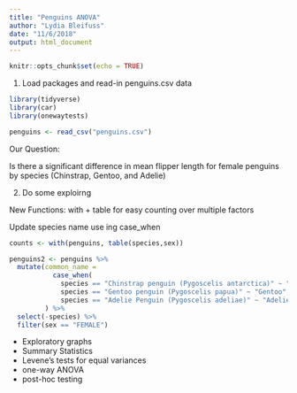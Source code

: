 ```yaml
---
title: "Penguins ANOVA"
author: "Lydia Bleifuss"
date: "11/6/2018"
output: html_document
---
```


```r
knitr::opts_chunk$set(echo = TRUE)
```

1. Load packages and read-in penguins.csv data 

```r
library(tidyverse)
library(car)
library(onewaytests)

penguins <- read_csv("penguins.csv")
```

Our Question:

Is there a significant difference in mean flipper length for female penguins by species (Chinstrap, Gentoo, and Adelie) 

2. Do some exploirng

New Functions: with + table for easy counting over multiple factors

Update species name use ing case_when

```r
counts <- with(penguins, table(species,sex))

penguins2 <- penguins %>% 
  mutate(common_name = 
           case_when(
             species == "Chinstrap penguin (Pygoscelis antarctica)" ~ "Chinstrap",
             species == "Gentoo penguin (Pygoscelis papua)" ~ "Gentoo",
             species == "Adelie Penguin (Pygoscelis adeliae)" ~ "Adelie")
         ) %>% 
  select(-species) %>% 
  filter(sex == "FEMALE")

```

- Exploratory graphs
- Summary Statistics
- Levene's tests for equal variances
- one-way ANOVA
- post-hoc testing 

